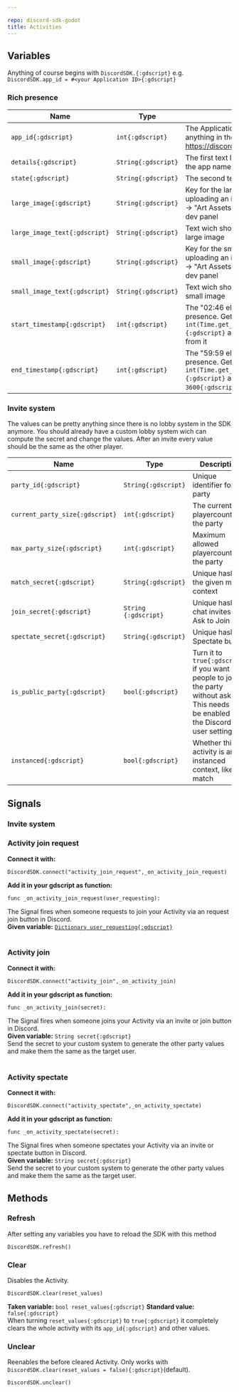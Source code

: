 ```yaml
---

repo: discord-sdk-godot
title: Activities
---
```


## Variables

Anything of course begins with `DiscordSDK.{:gdscript}` e.g. `DiscordSDK.app_id = #<your Application ID>{:gdscript}`
### Rich presence

| Name | Type | Description |
| --- | --- | --- |
| `app_id{:gdscript}` | `int{:gdscript}` | The Application ID you need to get to make anything in the SDK → https://discord.com/developers/applications |
| `details{:gdscript}` | `String{:gdscript}` | The first text line visible in the Activity (after the app name) |
| `state{:gdscript}` | `String{:gdscript}` | The second text line visible in the Activity |
| `large_image{:gdscript}` | `String{:gdscript}` | Key for the large image you set while uploading an image to the "Rich Presence" → "Art Assets" tab in your online Discord dev panel |
| `large_image_text{:gdscript}` | `String{:gdscript}` | Text wich shows when you hover over the large image |
| `small_image{:gdscript}` | `String{:gdscript}` | Key for the small image you set while uploading an image to the "Rich Presence" → "Art Assets" tab in your online Discord dev panel |
| `small_image_text{:gdscript}` | `String{:gdscript}` | Text wich shows when you hover over the small image |
| `start_timestamp{:gdscript}` | `int{:gdscript}` | The "02:46 elapsed" timestamp in the presence. Get the current time with Godot's `int(Time.get_unix_time_from_system()){:gdscript}` and Discord counts in seconds from it |
| `end_timestamp{:gdscript}` | `int{:gdscript}` | The "59:59 elapsed" timestamp in the presence. Get it with Godot's `int(Time.get_unix_time_from_system()){:gdscript}` and add seconds as int e.g. `+ 3600{:gdscript}` → + 1 Hour |

### Invite system
The values can be pretty anything since there is no lobby system in the SDK anymore. You should already have a custom lobby system wich can compute the secret and change the values. After an invite every value should be the same as the other player.

| Name | Type | Description |
| --- | --- | --- |
| `party_id{:gdscript}` | `String{:gdscript}` | Unique identifier for the party |
| `current_party_size{:gdscript}` | `int{:gdscript}` | The current playercount in the party |
| `max_party_size{:gdscript}` | `int{:gdscript}` | Maximum allowed playercount in the party |
| `match_secret{:gdscript}` | `String{:gdscript}` | Unique hash for the given match context |
| `join_secret{:gdscript}` | `String {:gdscript}` | Unique hash for chat invites and Ask to Join |
| `spectate_secret{:gdscript}` | `String{:gdscript}` | Unique hash for Spectate button |
| `is_public_party{:gdscript}` | `bool{:gdscript}` | Turn it to `true{:gdscript}` if you want people to join the party without asking. This needs to be enabled in the Discord user settings |
| `instanced{:gdscript}` | `bool{:gdscript}` | Whether this activity is an instanced context, like a match |

## Signals
### Invite system

### Activity join request
**Connect it with:**
```gdscript
DiscordSDK.connect("activity_join_request",_on_activity_join_request)
```
**Add it in your gdscript as function:**
```gdscript
func _on_activity_join_request(user_requesting):
```
The Signal fires when someone requests to join your Activity via an request join button in Discord.<br/>
**Given variable:** [`Dictionary user_requesting{:gdscript}`](/docs/discord-sdk-godot/users#get-current-user)
<br/>
<br/>
### Activity join
**Connect it with:**
```gdscript
DiscordSDK.connect("activity_join",_on_activity_join)
```
**Add it in your gdscript as function:**
```gdscript
func _on_activity_join(secret):
```
The Signal fires when someone joins your Activity via an invite or join button in Discord.<br/>
**Given variable:** `String secret{:gdscript}`<br/>
Send the secret to your custom system to generate the other party values and make them the same as the target user.
<br/>
<br/>
### Activity spectate
**Connect it with:**
```gdscript
DiscordSDK.connect("activity_spectate",_on_activity_spectate)
```
**Add it in your gdscript as function:**
```gdscript
func _on_activity_spectate(secret):
```
The Signal fires when someone spectates your Activity via an invite or spectate button in Discord.<br/>
**Given variable:** `String secret{:gdscript}` <br/>
Send the secret to your custom system to generate the other party values and make them the same as the target user.
## Methods
### Refresh
After setting any variables you have to reload the SDK with this method
```gdscript
DiscordSDK.refresh()
```
### Clear
Disables the Activity.
```gdscript
DiscordSDK.clear(reset_values)
```
**Taken variable:** `bool reset_values{:gdscript}` **Standard value:** `false{:gdscript}`<br/>
When turning `reset_values{:gdscript}` to `true{:gdscript}` it completely clears the whole activity with its `app_id{:gdscript}` and other values.

### Unclear
Reenables the before cleared Activity. Only works with `DiscordSDK.clear(reset_values = false){:gdscript}`(default).
```gdscript
DiscordSDK.unclear()
```
